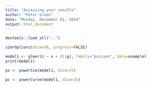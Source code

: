 ```yaml
---
title: "Accessing your results"
author: "Peter Green"
date: "Monday, December 01, 2014"
output: html_document
---
```


```r
devtools::load_all("..")
```

```r
simrOptions(nSim=50, progress=FALSE)
```


```r
model1 <- glmer(z ~ x + (1|g), family="poisson", data=example)
print(model1)
```


```r
ps <- powerSim(model1, nSim=15)
```


```r
pc <- powerCurve(model1, nSim=15)
```